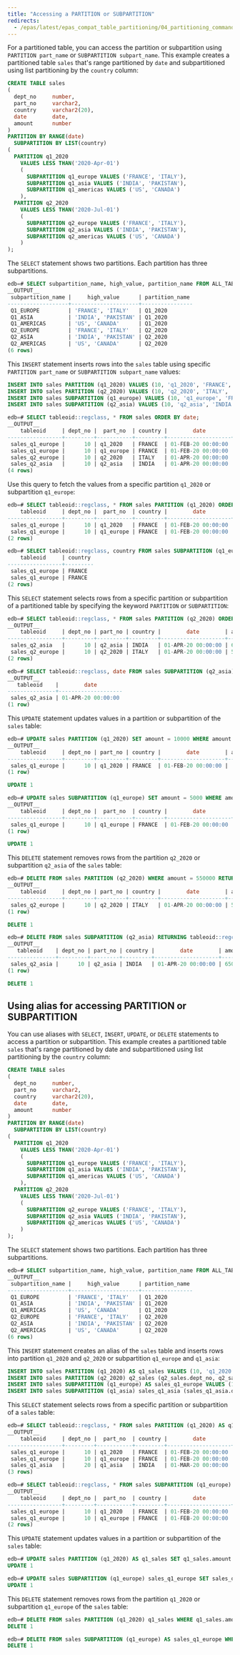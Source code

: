 ```yaml
---
title: "Accessing a PARTITION or SUBPARTITION"
redirects:
  - /epas/latest/epas_compat_table_partitioning/04_partitioning_commands_compatible_with_oracle_databases/18_accessing_partition_table/ #generated for docs/epas/reorg-role-use-case-mode
---
```


<div id="accessing_partition_table" class="registered_link"></div>

For a partitioned table, you can access the partition or subpartition using `PARTITION part_name` or `SUBPARTITION subpart_name`. This example creates a partitioned table `sales` that's range partitioned by `date` and subpartitioned using list partitioning by the `country` column:

```sql
CREATE TABLE sales
(
  dept_no     number,
  part_no     varchar2,
  country     varchar2(20),
  date        date,
  amount      number
)
PARTITION BY RANGE(date)
  SUBPARTITION BY LIST(country)
(
  PARTITION q1_2020 
    VALUES LESS THAN('2020-Apr-01')
    (
      SUBPARTITION q1_europe VALUES ('FRANCE', 'ITALY'),
      SUBPARTITION q1_asia VALUES ('INDIA', 'PAKISTAN'),
      SUBPARTITION q1_americas VALUES ('US', 'CANADA')
    ), 
  PARTITION q2_2020 
    VALUES LESS THAN('2020-Jul-01')
    (
      SUBPARTITION q2_europe VALUES ('FRANCE', 'ITALY'),
      SUBPARTITION q2_asia VALUES ('INDIA', 'PAKISTAN'),
      SUBPARTITION q2_americas VALUES ('US', 'CANADA')
    )
);
``` 

The `SELECT` statement shows two partitions. Each partition has three subpartitions.

```sql
edb=# SELECT subpartition_name, high_value, partition_name FROM ALL_TAB_SUBPARTITIONS;
__OUTPUT__
 subpartition_name |     high_value      | partition_name 
-------------------+---------------------+----------------
 Q1_EUROPE         | 'FRANCE', 'ITALY'   | Q1_2020
 Q1_ASIA           | 'INDIA', 'PAKISTAN' | Q1_2020
 Q1_AMERICAS       | 'US', 'CANADA'      | Q1_2020
 Q2_EUROPE         | 'FRANCE', 'ITALY'   | Q2_2020
 Q2_ASIA           | 'INDIA', 'PAKISTAN' | Q2_2020
 Q2_AMERICAS       | 'US', 'CANADA'      | Q2_2020
(6 rows)
```

This `INSERT` statement inserts rows into the `sales` table using specific `PARTITION part_name` or `SUBPARTITION subpart_name` values:

```sql
INSERT INTO sales PARTITION (q1_2020) VALUES (10, 'q1_2020', 'FRANCE', '2020-Feb-01', '500000');
INSERT INTO sales PARTITION (q2_2020) VALUES (10, 'q2_2020', 'ITALY', '2020-Apr-01', '550000');
INSERT INTO sales SUBPARTITION (q1_europe) VALUES (10, 'q1_europe', 'FRANCE', '2020-Feb-01', '600000');
INSERT INTO sales SUBPARTITION (q2_asia) VALUES (10, 'q2_asia', 'INDIA', '2020-Apr-01', '650000');

edb=# SELECT tableoid::regclass, * FROM sales ORDER BY date;
__OUTPUT__
    tableoid     | dept_no |  part_no  | country |        date        | amount 
-----------------+---------+-----------+---------+--------------------+--------
 sales_q1_europe |      10 | q1_2020   | FRANCE  | 01-FEB-20 00:00:00 | 500000
 sales_q1_europe |      10 | q1_europe | FRANCE  | 01-FEB-20 00:00:00 | 600000
 sales_q2_europe |      10 | q2_2020   | ITALY   | 01-APR-20 00:00:00 | 550000
 sales_q2_asia   |      10 | q2_asia   | INDIA   | 01-APR-20 00:00:00 | 650000
(4 rows)
```

Use this query to fetch the values from a specific partition `q1_2020` or subpartition `q1_europe`:

```sql
edb=# SELECT tableoid::regclass, * FROM sales PARTITION (q1_2020) ORDER BY date;
    tableoid     | dept_no |  part_no  | country |        date        | amount 
-----------------+---------+-----------+---------+--------------------+--------
 sales_q1_europe |      10 | q1_2020   | FRANCE  | 01-FEB-20 00:00:00 | 500000
 sales_q1_europe |      10 | q1_europe | FRANCE  | 01-FEB-20 00:00:00 | 600000
(2 rows)

edb=# SELECT tableoid::regclass, country FROM sales SUBPARTITION (q1_europe) ORDER BY date;
    tableoid     | country 
-----------------+---------
 sales_q1_europe | FRANCE
 sales_q1_europe | FRANCE
(2 rows)
```

This `SELECT` statement selects rows from a specific partition or subpartition of a partitioned table by specifying the keyword `PARTITION` or `SUBPARTITION`: 

```sql
edb=# SELECT tableoid::regclass, * FROM sales PARTITION (q2_2020) ORDER BY country;
__OUTPUT__
    tableoid     | dept_no | part_no | country |        date        | amount 
-----------------+---------+---------+---------+--------------------+--------
 sales_q2_asia   |      10 | q2_asia | INDIA   | 01-APR-20 00:00:00 | 650000
 sales_q2_europe |      10 | q2_2020 | ITALY   | 01-APR-20 00:00:00 | 550000
(2 rows)
```
```sql
edb=# SELECT tableoid::regclass, date FROM sales SUBPARTITION (q2_asia) ORDER BY country;
__OUTPUT__
   tableoid    |        date        
---------------+--------------------
 sales_q2_asia | 01-APR-20 00:00:00
(1 row)
```

This `UPDATE` statement updates values in a partition or subpartition of the `sales` table:

```sql
edb=# UPDATE sales PARTITION (q1_2020) SET amount = 10000 WHERE amount = 500000 RETURNING tableoid::regclass, *;
__OUTPUT__
    tableoid     | dept_no | part_no | country |        date        | amount 
-----------------+---------+---------+---------+--------------------+--------
 sales_q1_europe |      10 | q1_2020 | FRANCE  | 01-FEB-20 00:00:00 |  10000
(1 row)

UPDATE 1
```
```sql
edb=# UPDATE sales SUBPARTITION (q1_europe) SET amount = 5000 WHERE amount = 600000 RETURNING tableoid::regclass, *;
__OUTPUT__
    tableoid     | dept_no |  part_no  | country |        date        | amount 
-----------------+---------+-----------+---------+--------------------+--------
 sales_q1_europe |      10 | q1_europe | FRANCE  | 01-FEB-20 00:00:00 |   5000
(1 row)

UPDATE 1
```

This `DELETE` statement removes rows from the partition `q2_2020` or subpartition `q2_asia` of the `sales` table:

```sql
edb=# DELETE FROM sales PARTITION (q2_2020) WHERE amount = 550000 RETURNING tableoid::regclass, *;
__OUTPUT__
    tableoid     | dept_no | part_no | country |        date        | amount 
-----------------+---------+---------+---------+--------------------+--------
 sales_q2_europe |      10 | q2_2020 | ITALY   | 01-APR-20 00:00:00 | 550000
(1 row)

DELETE 1
```
```sql
edb=# DELETE FROM sales SUBPARTITION (q2_asia) RETURNING tableoid::regclass, *;
__OUTPUT__
   tableoid    | dept_no | part_no | country |        date        | amount 
---------------+---------+---------+---------+--------------------+--------
 sales_q2_asia |      10 | q2_asia | INDIA   | 01-APR-20 00:00:00 | 650000
(1 row)

DELETE 1
```

## Using alias for accessing PARTITION or SUBPARTITION

You can use aliases with `SELECT`, `INSERT`, `UPDATE`, or `DELETE` statements to access a partition or subpartition. This example creates a partitioned table `sales` that's range partitioned by date and subpartitioned using list partitioning by the `country` column:

```sql
CREATE TABLE sales
(
  dept_no     number,
  part_no     varchar2,
  country     varchar2(20),
  date        date,
  amount      number
)
PARTITION BY RANGE(date)
  SUBPARTITION BY LIST(country)
(
  PARTITION q1_2020 
    VALUES LESS THAN('2020-Apr-01')
    (
      SUBPARTITION q1_europe VALUES ('FRANCE', 'ITALY'),
      SUBPARTITION q1_asia VALUES ('INDIA', 'PAKISTAN'),
      SUBPARTITION q1_americas VALUES ('US', 'CANADA')
    ), 
  PARTITION q2_2020 
    VALUES LESS THAN('2020-Jul-01')
    (
      SUBPARTITION q2_europe VALUES ('FRANCE', 'ITALY'),
      SUBPARTITION q2_asia VALUES ('INDIA', 'PAKISTAN'),
      SUBPARTITION q2_americas VALUES ('US', 'CANADA')
    )
);
```

The `SELECT` statement shows two partitions. Each partition has three subpartitions.

```sql
edb=# SELECT subpartition_name, high_value, partition_name FROM ALL_TAB_SUBPARTITIONS;
__OUTPUT__
 subpartition_name |     high_value      | partition_name 
-------------------+---------------------+----------------
 Q1_EUROPE         | 'FRANCE', 'ITALY'   | Q1_2020
 Q1_ASIA           | 'INDIA', 'PAKISTAN' | Q1_2020
 Q1_AMERICAS       | 'US', 'CANADA'      | Q1_2020
 Q2_EUROPE         | 'FRANCE', 'ITALY'   | Q2_2020
 Q2_ASIA           | 'INDIA', 'PAKISTAN' | Q2_2020
 Q2_AMERICAS       | 'US', 'CANADA'      | Q2_2020
(6 rows)
```

This `INSERT` statement creates an alias of the `sales` table and inserts rows into partition `q1_2020` and `q2_2020` or subpartition `q1_europe` and `q1_asia`:

```sql
INSERT INTO sales PARTITION (q1_2020) AS q1_sales VALUES (10, 'q1_2020', 'FRANCE', '2020-Feb-01', '500000');
INSERT INTO sales PARTITION (q2_2020) q2_sales (q2_sales.dept_no, q2_sales.part_no, q2_sales.country, q2_sales.date, q2_sales.amount) VALUES (20, 'q2_2020', 'ITALY', '2020-Apr-01', '550000');
INSERT INTO sales SUBPARTITION (q1_europe) AS sales_q1_europe VALUES (10, 'q1_europe', 'FRANCE', '2020-Feb-01', '600000');
INSERT INTO sales SUBPARTITION (q1_asia) sales_q1_asia (sales_q1_asia.dept_no, sales_q1_asia.part_no, sales_q1_asia.country, sales_q1_asia.date, sales_q1_asia.amount) VALUES (20, 'q1_asia', 'INDIA', '2020-Mar-01', '650000');
```

This `SELECT` statement selects rows from a specific partition or subpartition of a `sales` table: 

```sql
edb=# SELECT tableoid::regclass, * FROM sales PARTITION (q1_2020) AS q1_sales ORDER BY country;
__OUTPUT__
    tableoid     | dept_no |  part_no  | country |        date        | amount 
-----------------+---------+-----------+---------+--------------------+--------
 sales_q1_europe |      10 | q1_2020   | FRANCE  | 01-FEB-20 00:00:00 | 500000
 sales_q1_europe |      10 | q1_europe | FRANCE  | 01-FEB-20 00:00:00 | 600000
 sales_q1_asia   |      20 | q1_asia   | INDIA   | 01-MAR-20 00:00:00 | 650000
(3 rows)
```
```sql
edb=# SELECT tableoid::regclass, * FROM sales SUBPARTITION (q1_europe) sales_q1_europe ORDER BY country;
__OUTPUT__
    tableoid     | dept_no |  part_no  | country |        date        | amount 
-----------------+---------+-----------+---------+--------------------+--------
 sales_q1_europe |      10 | q1_2020   | FRANCE  | 01-FEB-20 00:00:00 | 500000
 sales_q1_europe |      10 | q1_europe | FRANCE  | 01-FEB-20 00:00:00 | 600000
(2 rows)
```

This `UPDATE` statement updates values in a partition or subpartition of the `sales` table:

```sql
edb=# UPDATE sales PARTITION (q1_2020) AS q1_sales SET q1_sales.amount = 10000 WHERE q1_sales.amount = 500000;
UPDATE 1

edb=# UPDATE sales SUBPARTITION (q1_europe) sales_q1_europe SET sales_q1_europe.amount = 5000 WHERE sales_q1_europe.amount = 600000;
UPDATE 1
```

This `DELETE` statement removes rows from the partition `q1_2020` or subpartition `q1_europe` of the `sales` table:

```sql
edb=# DELETE FROM sales PARTITION (q1_2020) q1_sales WHERE q1_sales.amount = 10000;
DELETE 1

edb=# DELETE FROM sales SUBPARTITION (q1_europe) AS sales_q1_europe WHERE sales_q1_europe.amount = 5000;
DELETE 1
```
